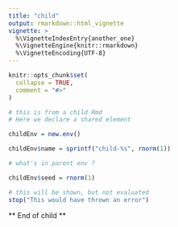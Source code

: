 ```yaml
---
title: "child"
output: rmarkdown::html_vignette
vignette: >
  %\VignetteIndexEntry{another_one}
  %\VignetteEngine{knitr::rmarkdown}
  %\VignetteEncoding{UTF-8}
---
```


```r
knitr::opts_chunk$set(
  collapse = TRUE,
  comment = "#>"
)
```

```r
# this is from a child Rmd
# Here we declare a shared element

childEnv = new.env()

childEnv$name = sprintf("child-%s", rnorm(1))

# what's in parent env ?

```

```r
childEnv$seed = rnorm(1)
```

```r
# this will be shown, but not evaluated
stop("This would have thrown an error")
```

** End of child **
